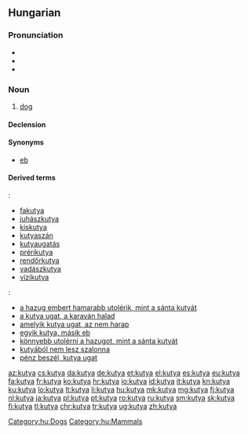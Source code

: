 ==Hungarian==

===Pronunciation===
* {{IPA|/ˈkucɒ/|lang=hu}}
* {{audio|Hu-kutya.ogg|Audio|lang=hu}}
* {{hyphenation|ku|tya|lang=hu}}

===Noun===
{{hu-noun|pl=kutyák}}

# [[dog]]

====Declension====
{{hu-decl-k-back|kuty|á|ul=y}}{{hu-pos-tok|kutyá}}

====Synonyms====
* [[eb]]

====Derived terms====
{{qualifier|Compound words}}:
* [[fakutya]]
* [[juhászkutya]]
* [[kiskutya]]
* [[kutyaszán]]
* [[kutyaugatás]]
* [[prérikutya]]
* [[rendőrkutya]]
* [[vadászkutya]]
* [[vízikutya]]
{{qualifier|Expressions}}:
* [[a hazug embert hamarabb utolérik, mint a sánta kutyát]]
* [[a kutya ugat, a karaván halad]]
* [[amelyik kutya ugat, az nem harap]]
* [[egyik kutya, másik eb]]
* [[könnyebb utolérni a hazugot, mint a sánta kutyát]]
* [[kutyából nem lesz szalonna]]
* [[pénz beszél, kutya ugat]]

[[Category:hu:Dogs]]
[[Category:hu:Mammals]]

[[az:kutya]]
[[cs:kutya]]
[[da:kutya]]
[[de:kutya]]
[[et:kutya]]
[[el:kutya]]
[[es:kutya]]
[[eu:kutya]]
[[fa:kutya]]
[[fr:kutya]]
[[ko:kutya]]
[[hr:kutya]]
[[io:kutya]]
[[id:kutya]]
[[it:kutya]]
[[kn:kutya]]
[[ku:kutya]]
[[lo:kutya]]
[[lt:kutya]]
[[li:kutya]]
[[hu:kutya]]
[[mk:kutya]]
[[mg:kutya]]
[[fj:kutya]]
[[nl:kutya]]
[[ja:kutya]]
[[pl:kutya]]
[[pt:kutya]]
[[ro:kutya]]
[[ru:kutya]]
[[sm:kutya]]
[[sk:kutya]]
[[fi:kutya]]
[[tl:kutya]]
[[chr:kutya]]
[[tr:kutya]]
[[ug:kutya]]
[[zh:kutya]]